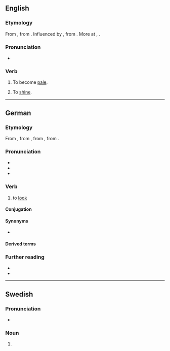 {{also|Blicken}}

==English==

===Etymology===
From {{inh|en|enm|bliknen||to glitter, grow pale}}, from {{der|en|non|-}} {{m|is|blíkna||to become pale}}. Influenced by {{inh|en|enm|bliken||to shine}}, from {{inh|en|ang|blīcan||to shine, glitter, gleam}}. More at {{l|en|blike}}, {{l|en|blick}}.

===Pronunciation===
* {{rhymes|en|ɪkən}}

===Verb===
{{en-verb}}

# {{lb|en|intransitive}} To become [[pale]].
# {{lb|en|intransitive}} To [[shine]].

----

==German==

===Etymology===
From {{inh|de|gmh|blicken}}, from {{inh|de|goh|blicchen}}, from {{inh|de|gmw-pro|*blik}}, from {{inh|de|gem-pro|*bliką||look}}.

===Pronunciation===
* {{IPA|de|/ˈblɪkŋ̩/|/ˈblɪkən/}}
* {{audio|de|De-blicken.ogg|Audio}}
* {{rhymes|de|ɪkŋ̩}}

===Verb===
{{de-verb-weak|blickt|blickte|geblickt}}

# {{lb|de|intransitive}} to [[look]] 

====Conjugation====
{{de-conj-weak|blick|geblickt|h}}

====Synonyms====
* {{l|de|schauen}}

====Derived terms====
{{der3|de
|anblicken
|aufblicken
|durchblicken
|hinblicken
|hineinblicken
|hinausblicken
|hinüberblicken
|umblicken
|wegblicken
|zurückblicken
}}

===Further reading===
* {{R:Duden}}
* {{R:DWDS}}

----

==Swedish==

===Pronunciation===
* {{audio|sv|Sv-blicken.ogg|Audio}}

===Noun===
{{head|sv|noun form}}

# {{sv-noun-form-def|blick}}